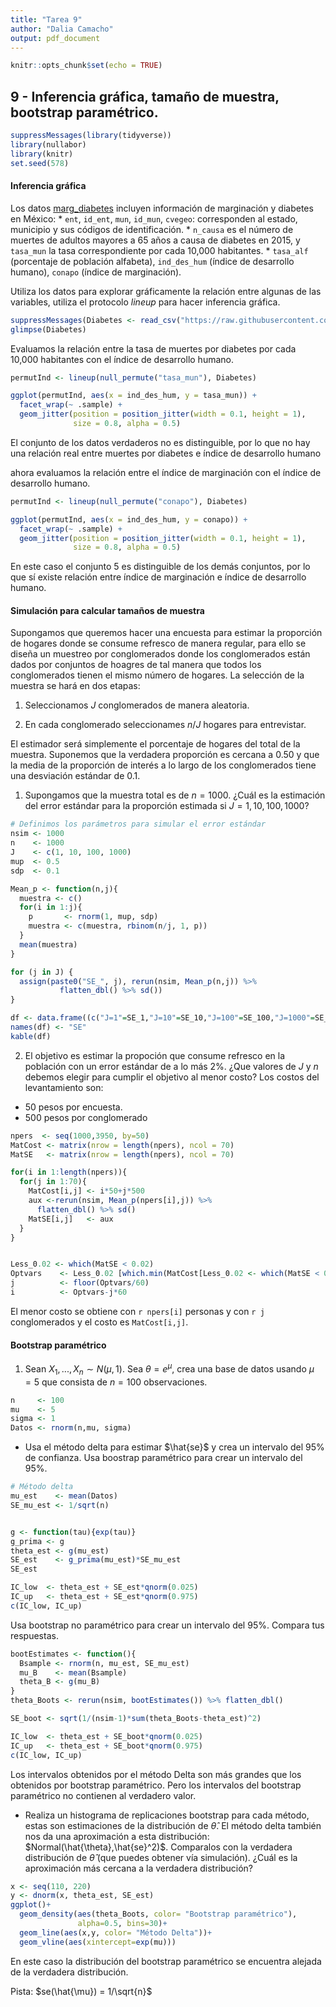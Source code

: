 ```yaml
---
title: "Tarea 9"
author: "Dalia Camacho"
output: pdf_document
---
```


```r
knitr::opts_chunk$set(echo = TRUE)
```

## 9 - Inferencia gráfica, tamaño de muestra, bootstrap paramétrico.{-}
```r
suppressMessages(library(tidyverse))
library(nullabor)
library(knitr)
set.seed(578)
```

#### Inferencia gráfica {-}

Los datos [marg_diabetes](https://raw.githubusercontent.com/tereom/est-computacional-2018/master/data/marg_diabetes.csv) incluyen información de marginación y diabetes en 
México: 
* `ent`, `id_ent`, `mun`, `id_mun`, `cvegeo`: corresponden al estado, municipio 
y sus códigos de identificación.
* `n_causa` es el número de muertes de adultos mayores a 65 años a causa de
diabetes en 2015, y `tasa_mun` la tasa correspondiente por cada 10,000 
habitantes.
* `tasa_alf` (porcentaje de población alfabeta), `ind_des_hum` (índice de 
desarrollo humano), `conapo` (índice de marginación).

Utiliza los datos para explorar gráficamente la relación entre algunas de las
variables, utiliza el protocolo *lineup* para hacer inferencia gráfica.

```r
suppressMessages(Diabetes <- read_csv("https://raw.githubusercontent.com/tereom/est-computacional-2018/master/data/marg_diabetes.csv"))
glimpse(Diabetes)
```

Evaluamos la relación entre la tasa de muertes por diabetes por cada 10,000 habitantes con el índice de desarrollo humano.

```r
permutInd <- lineup(null_permute("tasa_mun"), Diabetes)

ggplot(permutInd, aes(x = ind_des_hum, y = tasa_mun)) +
  facet_wrap(~ .sample) +
  geom_jitter(position = position_jitter(width = 0.1, height = 1), 
              size = 0.8, alpha = 0.5)
```

El conjunto de los datos verdaderos no es distinguible, por lo que no hay una relación real entre muertes por diabetes e índice de desarrollo humano


ahora evaluamos la relación entre el índice de marginación con el índice de desarrollo humano.

```r
permutInd <- lineup(null_permute("conapo"), Diabetes)

ggplot(permutInd, aes(x = ind_des_hum, y = conapo)) +
  facet_wrap(~ .sample) +
  geom_jitter(position = position_jitter(width = 0.1, height = 1), 
              size = 0.8, alpha = 0.5)
```

En este caso el conjunto 5 es distinguible de los demás conjuntos, por lo que sí existe relación entre índice de marginación e índice de desarrollo humano.


#### Simulación para calcular tamaños de muestra {-}

Supongamos que queremos hacer una encuesta para estimar la proporción de 
hogares donde se consume refresco de manera regular, para ello se diseña un 
muestreo por conglomerados donde los conglomerados están dados por conjuntos de
hoagres de tal manera que todos los conglomerados tienen el mismo número de 
hogares. La selección de la muestra se hará en dos etapas:

1. Seleccionamos $J$ conglomerados de manera aleatoria.

2. En cada conglomerado seleccionames $n/J$ hogares para entrevistar.

El estimador será simplemente el porcentaje de hogares del total 
de la muestra. Suponemos que la verdadera proporción es cercana a $0.50$ y que 
la media de la proporción de interés a lo largo de los conglomerados tiene una 
desviación estándar de $0.1$.

1. Supongamos que la muestra total es de $n=1000$. ¿Cuál es la estimación del 
error estándar para la proporción estimada si $J=1,10,100,1000$?

```r
# Definimos los parámetros para simular el error estándar 
nsim <- 1000
n    <- 1000
J    <- c(1, 10, 100, 1000)
mup  <- 0.5
sdp  <- 0.1

Mean_p <- function(n,j){
  muestra <- c()
  for(i in 1:j){
    p       <- rnorm(1, mup, sdp)
    muestra <- c(muestra, rbinom(n/j, 1, p))
  }
  mean(muestra)
}

for (j in J) {
  assign(paste0("SE_", j), rerun(nsim, Mean_p(n,j)) %>% 
           flatten_dbl() %>% sd())
}

df <- data.frame((c("J=1"=SE_1,"J=10"=SE_10,"J=100"=SE_100,"J=1000"=SE_1000)))
names(df) <- "SE"
kable(df)

```

2. El objetivo es estimar la propoción que consume refresco en la población con 
un error estándar de a lo más 2%. ¿Que valores de $J$ y $n$ debemos elegir para
cumplir el objetivo al menor costo?
Los costos del levantamiento son: 
+ 50 pesos por encuesta.
+ 500 pesos por conglomerado

```r
npers  <- seq(1000,3950, by=50)
MatCost <- matrix(nrow = length(npers), ncol = 70)
MatSE   <- matrix(nrow = length(npers), ncol = 70)

for(i in 1:length(npers)){
  for(j in 1:70){
    MatCost[i,j] <- i*50+j*500
    aux <-rerun(nsim, Mean_p(npers[i],j)) %>% 
      flatten_dbl() %>% sd()
    MatSE[i,j]   <- aux
  }
}


Less_0.02 <- which(MatSE < 0.02)
Optvars    <- Less_0.02 [which.min(MatCost[Less_0.02 <- which(MatSE < 0.02)])]
j          <- floor(Optvars/60)
i          <- Optvars-j*60
```

El menor costo se obtiene con `r npers[i]` personas y con `r j` conglomerados y el costo es `MatCost[i,j]`.

#### Bootstrap paramétrico {-}

1. Sean $X_1,...,X_n \sim N(\mu, 1)$. Sea $\theta = e^{\mu}$, crea una base de 
datos usando $\mu=5$ que consista de $n=100$ observaciones.

```r
n     <- 100
mu    <- 5
sigma <- 1
Datos <- rnorm(n,mu, sigma)
```


* Usa el método delta para estimar $\hat{se}$ y crea un intervalo del 95% de
confianza. Usa boostrap paramétrico para crear un intervalo del 95%. 

```r
# Método delta
mu_est    <- mean(Datos)
SE_mu_est <- 1/sqrt(n)


g <- function(tau){exp(tau)}
g_prima <- g
theta_est <- g(mu_est) 
SE_est    <- g_prima(mu_est)*SE_mu_est 
SE_est
```

```r
IC_low  <- theta_est + SE_est*qnorm(0.025)
IC_up   <- theta_est + SE_est*qnorm(0.975)
c(IC_low, IC_up)
```


Usa bootstrap no paramétrico para crear un intervalo del 95%. Compara tus respuestas.

```r
bootEstimates <- function(){
  Bsample <- rnorm(n, mu_est, SE_mu_est)
  mu_B    <- mean(Bsample)
  theta_B <- g(mu_B)
}
theta_Boots <- rerun(nsim, bootEstimates()) %>% flatten_dbl()

SE_boot <- sqrt(1/(nsim-1)*sum(theta_Boots-theta_est)^2)
```

```r
IC_low  <- theta_est + SE_boot*qnorm(0.025)
IC_up   <- theta_est + SE_boot*qnorm(0.975)
c(IC_low, IC_up)
```

Los intervalos obtenidos por el método Delta son más grandes que los obtenidos por bootstrap paramétrico. Pero los intervalos del bootstrap paramétrico no contienen al verdadero valor.

* Realiza un histograma de replicaciones bootstrap para cada método, estas son
estimaciones de la distribución de $\hat{\theta}$. El método delta también nos
da una aproximación a esta distribución: $Normal(\hat{\theta},\hat{se}^2)$. 
Comparalos con la verdadera distribución de $\hat{\theta}$ (que puedes obtener 
vía simulación). ¿Cuál es la aproximación más cercana a la verdadera 
distribución?

```r
x <- seq(110, 220)
y <- dnorm(x, theta_est, SE_est)
ggplot()+
  geom_density(aes(theta_Boots, color= "Bootstrap paramétrico"),
               alpha=0.5, bins=30)+
  geom_line(aes(x,y, color= "Método Delta"))+
  geom_vline(aes(xintercept=exp(mu)))

```

En este caso la distribución del bootstrap paramétrico se encuentra alejada de la verdadera distribución.

Pista: $se(\hat{\mu}) = 1/\sqrt{n}$